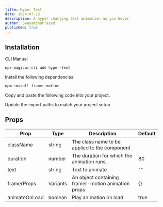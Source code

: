 ```yaml
---
title: Hyper Text
date: 2024-07-23
description: A hyper changing text animation as you hover.
author: SwayambhuPrasad
published: true
---
```


<ComponentPreview name="hyper-text-demo" />

## Installation

<Tabs defaultValue="cli">

<TabsList>
  <TabsTrigger value="cli">CLI</TabsTrigger>
  <TabsTrigger value="manual">Manual</TabsTrigger>
</TabsList>
<TabsContent value="cli">

```bash
npx magicui-cli add hyper-text
```

</TabsContent>

<TabsContent value="manual">

<Steps>

<Step>Install the following dependencies:</Step>

```bash
npm install framer-motion
```

<Step>Copy and paste the following code into your project.</Step>

<ComponentSource name="hyper-text" />

<Step>Update the import paths to match your project setup.</Step>

</Steps>

</TabsContent>

</Tabs>

## Props

| Prop          | Type     | Description                                        | Default |
| ------------- | -------- | -------------------------------------------------- | ------- |
| className     | string   | The class name to be applied to the component      |         |
| duration      | number   | The duration for which the animation runs.         | 80      |
| text          | string   | Text to animate                                    | ""      |
| framerProps   | Variants | An object containing framer-motion animation props | {}      |
| animateOnLoad | boolean  | Play animation on load                             | true    |
